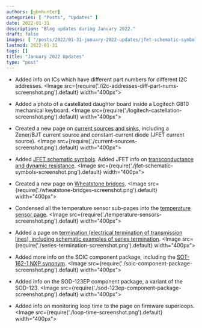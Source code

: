```yaml
---
authors: [gbmhunter]
categories: [ "Posts", "Updates" ]
date: 2022-01-31
description: "Blog updates during January 2022."
draft: false
images: [ "/posts/2022/01-31-january-2022-updates/jfet-schematic-symbols-screenshot.png", "/posts/2022/01-31-january-2022-updates/wheatstone-bridges-screenshot.png", "/posts/2022/01-31-january-2022-updates/series-termination-screenshot.png" ]
lastmod: 2022-01-31
tags: []
title: "January 2022 Updates"
type: "post"
---
```


* Added info on ICs which have different part numbers for different I2C addresses.
    <Image src={require('./i2c-addresses-diff-part-nums-screenshot.png').default} width="400px"></Image>

* Added a photo of a castellated daughter board inside a Logitech G810 mechanical keyboard. 
    <Image src={require('./logitech-castellation-screenshot.png').default} width="400px"></Image>

* Created a new page on [current sources and sinks](/electronics/components/current-sources-and-sinks/), including a Zener/BJT current source and constant-current diode (JFET current source).
    <Image src={require('./current-sources-screenshot.png').default} width="400px"></Image>

* Added [JFET schematic symbols](/electronics/components/transistors/junction-gate-field-effect-transistor-jfets/). Added JFET info on [transconductance and dynamic resistance](/electronics/components/transistors/junction-gate-field-effect-transistor-jfets/).
    <Image src={require('./jfet-schematic-symbols-screenshot.png').default} width="400px"></Image>

* Created a new page on [Wheatstone bridges](/electronics/circuit-design/wheatstone-bridges/).
    <Image src={require('./wheatstone-bridges-screenshot.png').default} width="400px"></Image>

* Condensed all the temperature sensor sub-pages into the [temperature sensor page](/electronics/components/sensors/temperature-sensors/).
    <Image src={require('./temperature-sensors-screenshot.png').default} width="400px"></Image>

* Added a page on [termination (electrical termination of transmission lines), including schematic examples of series termination](/electronics/circuit-design/transmission-lines/termination/). 
    <Image src={require('./series-termination-screenshot.png').default} width="400px"></Image>

* Added more info on the SOIC component package, including the [SOT-162-1 NXP synonym](/pcb-design/component-packages/sot-162-1-component-package/).
    <Image src={require('./soic-component-package-screenshot.png').default} width="400px"></Image>

* Added info on the SOD-123EP component package, a variant of the SOD-123.
    <Image src={require('./sod-123ep-component-package-screenshot.png').default} width="400px"></Image>

* Added info on monitoring loop time to the page on firmware superloops.
    <Image src={require('./loop-time-screenshot.png').default} width="400px"></Image>

